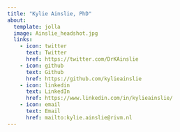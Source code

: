 ```yaml
---
title: "Kylie Ainslie, PhD"
about:
  template: jolla
  image: Ainslie_headshot.jpg
  links:
    - icon: twitter
      text: Twitter
      href: https://twitter.com/DrKAinslie
    - icon: github
      text: Github
      href: https://github.com/kylieainslie
    - icon: linkedin
      text: LinkedIn
      href: https://www.linkedin.com/in/kylieainslie/
    - icon: email
      text: Email
      href: mailto:kylie.ainslie@rivm.nl
---
```

